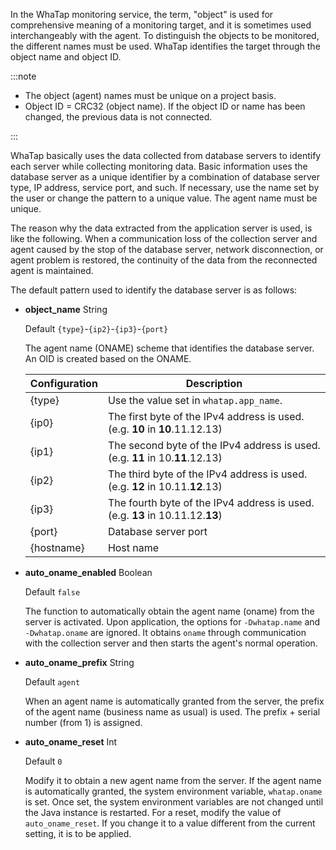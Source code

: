 In the WhaTap monitoring service, the term, "object" is used for comprehensive meaning of a monitoring target, and it is sometimes used interchangeably with the agent. To distinguish the objects to be monitored, the different names must be used. WhaTap identifies the target through the object name and object ID.

:::note

-   The object (agent) names must be unique on a project basis.
-   Object ID = CRC32 (object name). If the object ID or name has been changed, the previous data is not connected.

:::

WhaTap basically uses the data collected from database servers to identify each server while collecting monitoring data. Basic information uses the database server as a unique identifier by a combination of database server type, IP address, service port, and such. If necessary, use the name set by the user or change the pattern to a unique value. The agent name must be unique.

The reason why the data extracted from the application server is used, is like the following. When a communication loss of the collection server and agent caused by the stop of the database server, network disconnection, or agent problem is restored, the continuity of the data from the reconnected agent is maintained.

The default pattern used to identify the database server is as follows:

-   **object_name** <span class='type'>String</span>

    Default `{type}`-`{ip2}`-`{ip3}`-`{port}`

    The agent name (ONAME) scheme that identifies the database server. An OID is created based on the ONAME.

    | Configuration       | Description                                                                      |
    | ------------------- | -------------------------------------------------------------------------------- |
    | {type}              | Use the value set in `whatap.app_name`.                                          |
    | {ip0}               | The first byte of the IPv4 address is used. (e.g. **10** in **10**.11.12.13)     |
    | {ip1}               | The second byte of the IPv4 address is used. (e.g. **11** in 10.**11**.12.13)    |
    | {ip2}               | The third byte of the IPv4 address is used. (e.g. **12** in 10.11.**12**.13)     |
    | {ip3}               | The fourth byte of the IPv4 address is used. (e.g. **13** in 10.11.12.**13**)    |
    | {port}              | Database server port                                                             |
    | {hostname}          | Host name                                                                        |

-   **auto_oname_enabled** <span class='type'>Boolean</span>

    Default `false`

    The function to automatically obtain the agent name (oname) from the server is activated. Upon application, the options for `-Dwhatap.name` and `-Dwhatap.oname` are ignored. It obtains `oname` through communication with the collection server and then starts the agent's normal operation.

-   **auto_oname_prefix** <span class='type'>String</span>

    Default `agent`

    When an agent name is automatically granted from the server, the prefix of the agent name (business name as usual) is used. The prefix + serial number (from 1) is assigned.

-   **auto_oname_reset** <span class='type'>Int</span>

    Default `0`

    Modify it to obtain a new agent name from the server. If the agent name is automatically granted, the system environment variable, `whatap.oname` is set. Once set, the system environment variables are not changed until the Java instance is restarted. For a reset, modify the value of `auto_oname_reset`. If you change it to a value different from the current setting, it is to be applied.
